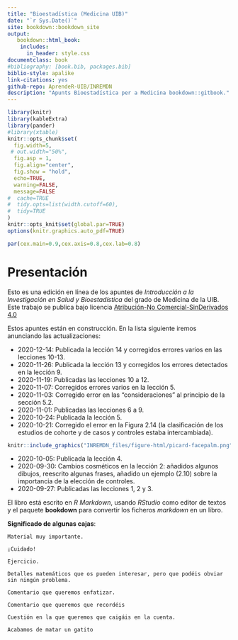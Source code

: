 ```yaml
--- 
title: "Bioestadística (Medicina UIB)"
date: "`r Sys.Date()`"
site: bookdown::bookdown_site
output: 
   bookdown::html_book:
    includes:
      in_header: style.css
documentclass: book
#bibliography: [book.bib, packages.bib]
biblio-style: apalike
link-citations: yes
github-repo: AprendeR-UIB/INREMDN
description: "Apunts Bioestadística per a Medicina bookdown::gitbook."
---
```


```r
library(knitr)
library(kableExtra)
library(pander)
#library(xtable)
knitr::opts_chunk$set(
  fig.width=5, 
 # out.width="50%",
  fig.asp = 1,
  fig.align="center", 
  fig.show = "hold",
  echo=TRUE, 
  warning=FALSE, 
  message=FALSE
#  cache=TRUE
#  tidy.opts=list(width.cutoff=60),
#  tidy=TRUE
)
knitr::opts_knit$set(global.par=TRUE)
options(knitr.graphics.auto_pdf=TRUE)
```

```r
par(cex.main=0.9,cex.axis=0.8,cex.lab=0.8)
```




\renewcommand\chaptername{Tema}
\renewcommand{\leq}{\leqslant}
\renewcommand{\geq}{\geqslant}

# Presentación {-}

Esto es una edición en línea de los apuntes de *Introducción a la Investigación en Salud y Bioestadística* del grado de Medicina de la UIB. Este trabajo se publica bajo licencia [Atribución-No Comercial-SinDerivados 4.0](https://creativecommons.org/licenses/by-nc-nd/4.0/)
 
Estos apuntes están en construcción. En la lista siguiente iremos anunciando las actualizaciones:

* 2020-12-14: Publicada la lección 14 y corregidos errores varios en las lecciones 10-13.
* 2020-11-26: Publicada la lección 13 y corregidos los errores detectados en la lección 9.
* 2020-11-19: Publicadas las lecciones 10 a 12.
* 2020-11-07: Corregidos errores varios en la lección 5.
* 2020-11-03: Corregido error en las "consideraciones" al principio de la sección 5.2.
* 2020-11-01: Publicadas las lecciones 6 a 9.
* 2020-10-24: Publicada la lección 5.
* 2020-10-21: Corregido el error en la Figura 2.14 (la clasificación de los estudios de cohorte y de casos y controles estaba intercambiada).

```r
knitr::include_graphics("INREMDN_files/figure-html/picard-facepalm.png")
```

* 2020-10-05: Publicada la lección 4.
* 2020-09-30: Cambios cosméticos en la lección 2: añadidos algunos dibujos, reescrito algunas frases, añadido un ejemplo (2.10) sobre la importancia de la elección de controles.
* 2020-09-27: Publicadas las lecciones 1, 2 y 3.

El libro está escrito en *R Markdown*, usando *RStudio* como editor de textos y el paquete **bookdown** para convertir los ficheros *markdown* en un libro.


**Significado de algunas cajas**:

```block2
Material muy importante.
```

```block2
¡Cuidado!
```

```block2
Ejercicio.
```

```block2
Detalles matemáticos que os pueden interesar, pero que podéis obviar sin ningún problema.
```

```block2
Comentario que queremos enfatizar.
```

```block2
Comentario que queremos que recordéis
```

```block2
Cuestión en la que queremos que caigáis en la cuenta.
```

```block2
Acabamos de matar un gatito
```


